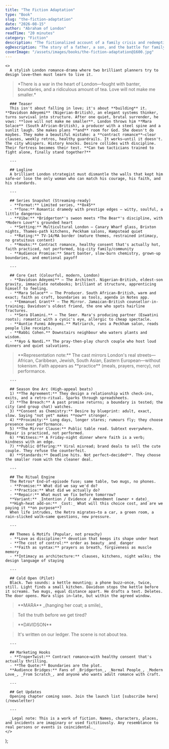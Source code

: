 ```yaml
---
title: "The Fiction Adaptation"
type: "Book"
slug: "the-fiction-adaptation"
date: "2026-08-15"
author: "Abraham of London"
readTime: "20 minutes"
category: "Fiction"
description: "The fictionalized account of a family crisis and redemption."
ogDescription: "The story of a father, a son, and the battle for family legacy."
coverImage: "/assets/images/books/the-fiction-adaptation@1600.jpg"
---
```



    <>
      A stylish London romance-drama where two brilliant planners try to design love—then must learn to live it.

<blockquote>
*There is a war in the heart of London—fought with banter, boundaries, and a ridiculous amount of tea. Love will not make me smaller.*
</blockquote>

      ### Teaser
      This isn't about falling in love; it's about **building** it. **Davidson Adeyemi** (Nigerian-British), an elegant systems thinker, turns survival into structure. After one quiet, brutal surrender, he vows: **love will not make me smaller**. London throws him **Mara Solace** (South African-British), a producer with a steel spine and a sunlit laugh. She makes plans **and** room for God. She doesn't do maybes. They make a beautiful mistake: a **contract romance**—clear clauses, weekly retros, healthy guardrails. It works—until it doesn't. The city whispers. History knocks. Desire collides with discipline. Their fortress becomes their test. **Can two tacticians trained to fight alone, finally stand together?**

      ---

      ## Logline
      A brilliant London strategist must dismantle the walls that kept him safe—or lose the only woman who can match his courage, his faith, and his standards.

      ---

      ## Series Snapshot (Streaming-ready)
      - **Format:** Limited series, **8x45**
      - **Tone:** Romantic dramedy with prestige edges — witty, soulful, a little dangerous
      - **Vibe:** *Bridgerton*'s swoon meets *The Bear*'s discipline, with *Modern Love*'s grounded heart
      - **Setting:** Multicultural London — Canary Wharf glass, Brixton nights, Thames-path kitchens, Peckham salons, Hampstead quiet
      - **Rating:** TV-14/MA border (mature themes, restrained intimacy, no gratuitous content)
      - **Hooks:** Contract romance, healthy consent that's actually hot, faith practiced, not performed, big-city family/community
      - **Audience Promise:** Smart banter, slow-burn chemistry, grown-up boundaries, and emotional payoff

      ---

      ## Core Cast (Colourful, modern, London)
      - **Davidson Adeyemi** — The Architect. Nigerian-British, eldest-son gravity, immaculate notebooks; brilliant at structure, apprenticing himself to feeling.
      - **Mara Solace** — The Producer. South African-British, warm and exact; faith as craft, boundaries as tools, agenda in Notes app.
      - **Emmanuel Grant** — The Mirror. Jamaican-British counsellor-in-training; Davidson's oldest friend, the one who spots hairline fractures.
      - **Sera Dlamini.** — The Seer. Mara's producing partner (Eswatini roots); romantic with a cynic's eye, allergic to cheap spectacle.
      - **Auntie Funmi Adeyemi.** Matriarch, runs a Peckham salon, reads people like receipts.
      - **Rabbi Cohen.** Downstairs neighbour who waters plants and wisdom.
      - **Ayo & Nandi.** The pray-then-play church couple who host loud dinners and quiet salvations.

<blockquote>
**Representation note:** The cast mirrors London's real streets—African, Caribbean, Jewish, South Asian, Eastern European—without tokenism. Faith appears as **practice** (meals, prayers, mercy), not performance.
</blockquote>

      ---

      ## Season One Arc (High-appeal beats)
      1) **The Agreement:** They design a relationship with check-ins, exits, and a retro-ritual. Sparks through spreadsheets.
      2) **The Breach:** A past promise returns; a boundary is tested; the city (and group chat) watches.
      3) **Consent as Chemistry:** Desire by blueprint: adult, exact, slow. Saying "not yet" makes **now** stronger.
      4) **Proximity:** Long days, longer stares; rumours fly; they choose presence over performance.
      5) **The Mirror Clause:** Public table read. Subtext everywhere. Repair is practiced, not performed.
      6) **Witness:** A Friday-night dinner where faith is a verb; kindness with an edge.
      7) **Public Offering:** Viral misread; brand deals to sell the cute couple. They refuse the counterfeit.
      8) **Standards:** Deadline hits. Not perfect—decided**. They choose the smaller room with the cleaner deal.

      ---

      ## The Ritual Engine
      The Retros* End-of-episode fuse; same table, two mugs, no phones.
      - **Promise:** What did we say we'd do?
      - **Practice:** What did we actually do?
      - **Repair:** What must we fix before tomorrow?
      **Variant:** _Intention / Evidence / Amendment (owner + date)_
      **High-heat add-on:** _Cost:_ What will this choice cost, and are we paying it **on purpose**?
      When life intrudes, the Retro migrates—to a car, a green room, a rain-slicked walk—same questions, new pressure.

      ---

      ## Themes & Motifs (Popular, not preachy)
      - **Love as discipline:** devotion that keeps its shape under heat
      - **The cost of control:** order as beauty _and_ danger
      - **Faith as syntax:** prayers as breath, forgiveness as muscle memory
      - **Intimacy as architecture:** clauses, kitchens, night walks; the design language of staying

      ---

      ## Cold Open (Pilot)
      Black. Two sounds: a kettle mounting; a phone buzz—once, twice, still. Light finds a small kitchen. Davidson stops the kettle before it screams. Two mugs, equal distance apart. He drafts a text. Deletes. The door opens. Mara slips in—late, but within the agreed window.

<blockquote>
**MARA** _(hanging her coat; a smile)_
</blockquote>

<blockquote>
Tell the truth before we get tired?
</blockquote>

<blockquote>
**DAVIDSON**
</blockquote>

<blockquote>
It's written on our ledger. The scene is not about tea.
</blockquote>

      ---

      ## Marketing Hooks
      - **Trope+Twist:** Contract romance—with healthy consent that's actually thrilling.
      - **The Quote:** Boundaries are the plot.
      **Audience Bridges:** Fans of _Bridgerton_, _Normal People_, _Modern Love_, _From Scratch_, and anyone who wants adult romance with craft.

      ---

      ## Get Updates
      Opening chapter coming soon. Join the launch list [subscribe here](/newsletter)

      ---

      _Legal note: This is a work of fiction. Names, characters, places, and incidents are imaginary or used fictitiously. Any resemblance to real persons or events is coincidental._
    </>
  );


